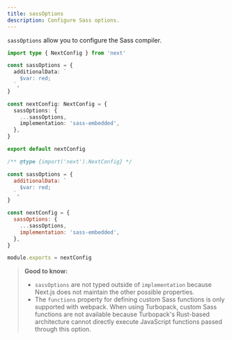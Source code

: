 ```yaml
---
title: sassOptions
description: Configure Sass options.
---
```


`sassOptions` allow you to configure the Sass compiler.

```ts filename="next.config.ts" switcher
import type { NextConfig } from 'next'

const sassOptions = {
  additionalData: `
    $var: red;
  `,
}

const nextConfig: NextConfig = {
  sassOptions: {
    ...sassOptions,
    implementation: 'sass-embedded',
  },
}

export default nextConfig
```

```js filename="next.config.js" switcher
/** @type {import('next').NextConfig} */

const sassOptions = {
  additionalData: `
    $var: red;
  `,
}

const nextConfig = {
  sassOptions: {
    ...sassOptions,
    implementation: 'sass-embedded',
  },
}

module.exports = nextConfig
```

> **Good to know:**
>
> - `sassOptions` are not typed outside of `implementation` because Next.js does not maintain the other possible properties.
> - The `functions` property for defining custom Sass functions is only supported with webpack. When using Turbopack, custom Sass functions are not available because Turbopack's Rust-based architecture cannot directly execute JavaScript functions passed through this option.
